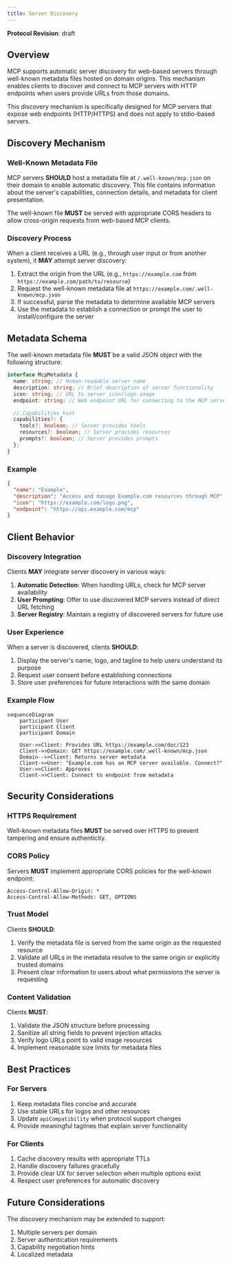 ```yaml
---
title: Server Discovery
---
```


<div id="enable-section-numbers" />

<Info>**Protocol Revision**: draft</Info>

## Overview

MCP supports automatic server discovery for web-based servers through well-known metadata files hosted on domain origins. This mechanism enables clients to discover and connect to MCP servers with HTTP endpoints when users provide URLs from those domains.

This discovery mechanism is specifically designed for MCP servers that expose web endpoints (HTTP/HTTPS) and does not apply to stdio-based servers.

## Discovery Mechanism

### Well-Known Metadata File

MCP servers **SHOULD** host a metadata file at `/.well-known/mcp.json` on their domain to enable automatic discovery. This file contains information about the server's capabilities, connection details, and metadata for client presentation.

The well-known file **MUST** be served with appropriate CORS headers to allow cross-origin requests from web-based MCP clients.

### Discovery Process

When a client receives a URL (e.g., through user input or from another system), it **MAY** attempt server discovery:

1. Extract the origin from the URL (e.g., `https://example.com` from `https://example.com/path/to/resource`)
2. Request the well-known metadata file at `https://example.com/.well-known/mcp.json`
3. If successful, parse the metadata to determine available MCP servers
4. Use the metadata to establish a connection or prompt the user to install/configure the server

## Metadata Schema

The well-known metadata file **MUST** be a valid JSON object with the following structure:

```typescript
interface McpMetadata {
  name: string; // Human-readable server name
  description: string; // Brief description of server functionality
  icon: string; // URL to server icon/logo image
  endpoint: string; // Web endpoint URL for connecting to the MCP server

  // Capabilities hint
  capabilities?: {
    tools?: boolean; // Server provides tools
    resources?: boolean; // Server provides resources
    prompts?: boolean; // Server provides prompts
  };
}
```

### Example

```json
{
  "name": "Example",
  "description": "Access and manage Example.com resources through MCP",
  "icon": "https://example.com/logo.png",
  "endpoint": "https://api.example.com/mcp"
}
```

## Client Behavior

### Discovery Integration

Clients **MAY** integrate server discovery in various ways:

1. **Automatic Detection**: When handling URLs, check for MCP server availability
2. **User Prompting**: Offer to use discovered MCP servers instead of direct URL fetching
3. **Server Registry**: Maintain a registry of discovered servers for future use

### User Experience

When a server is discovered, clients **SHOULD**:

1. Display the server's name, logo, and tagline to help users understand its purpose
2. Request user consent before establishing connections
3. Store user preferences for future interactions with the same domain

### Example Flow

```mermaid
sequenceDiagram
    participant User
    participant Client
    participant Domain

    User->>Client: Provides URL https://example.com/doc/123
    Client->>Domain: GET https://example.com/.well-known/mcp.json
    Domain-->>Client: Returns server metadata
    Client->>User: "Example.com has an MCP server available. Connect?"
    User->>Client: Approves
    Client->>Client: Connect to endpoint from metadata
```

## Security Considerations

### HTTPS Requirement

Well-known metadata files **MUST** be served over HTTPS to prevent tampering and ensure authenticity.

### CORS Policy

Servers **MUST** implement appropriate CORS policies for the well-known endpoint:

```http
Access-Control-Allow-Origin: *
Access-Control-Allow-Methods: GET, OPTIONS
```

### Trust Model

Clients **SHOULD**:

1. Verify the metadata file is served from the same origin as the requested resource
2. Validate all URLs in the metadata resolve to the same origin or explicitly trusted domains
3. Present clear information to users about what permissions the server is requesting

### Content Validation

Clients **MUST**:

1. Validate the JSON structure before processing
2. Sanitize all string fields to prevent injection attacks
3. Verify logo URLs point to valid image resources
4. Implement reasonable size limits for metadata files

## Best Practices

### For Servers

1. Keep metadata files concise and accurate
2. Use stable URLs for logos and other resources
3. Update `apiCompatibility` when protocol support changes
4. Provide meaningful taglines that explain server functionality

### For Clients

1. Cache discovery results with appropriate TTLs
2. Handle discovery failures gracefully
3. Provide clear UX for server selection when multiple options exist
4. Respect user preferences for automatic discovery

## Future Considerations

The discovery mechanism may be extended to support:

1. Multiple servers per domain
2. Server authentication requirements
3. Capability negotiation hints
4. Localized metadata
